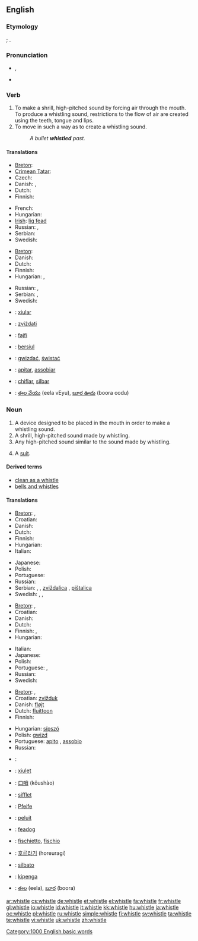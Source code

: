 ==English==

===Etymology===
{{etyl|enm}} {{term|whistlen|lang=enm}}; {{etyl|ang}} {{term|hwistlan|lang=ang}}.

===Pronunciation===
* {{a|UK}} {{IPA|/wɪsl̩/}}, {{SAMPA|1=/wIsl=/}}
*: {{rhymes|ɪsəl}}
* {{audio|en-us-whistle.ogg|Audio (US)}}

===Verb===
{{en-verb|whistl|ing}}

# To make a shrill, high-pitched sound by forcing air through the mouth. To produce a whistling sound, restrictions to the flow of air are created using the teeth, tongue and lips.
# To move in such a way as to create a whistling sound.
#: ''A bullet '''whistled''' past.''

====Translations====
{{trans-top|to produce a whistling sound}}
* [[Breton]]: {{t|br|c'hwitellat|xs=Breton}}
* [[Crimean Tatar]]: {{tø|crh|sızğırmaq|xs=Crimean Tatar}}
* Czech: {{t-|cs|pískat}}
* Danish: {{t-|da|fløjte}}, {{t|da|hvisle}}
* Dutch: {{t+|nl|fluiten}}
* Finnish: {{t-|fi|viheltää}}
{{trans-mid}}
* French: {{t+|fr|siffler}}
* Hungarian: {{t+|hu|fütyül}}
*[[Irish]]: [[lig fead]]
* Russian: {{t|ru|свистеть|tr=svist'ét’|sc=Cyrl}} {{impf}}, {{t|ru|свистнуть|tr=svístnut’|sc=Cyrl}} {{pf}}
* Serbian: {{t|sr|zvižduk|m}}
* Swedish: {{t+|sv|vissla}}
{{trans-bottom}}

{{trans-top|to move is such a way as to make a whistling sound}}
* [[Breton]]: {{t|br|c'hwitellat|xs=Breton}}
* Danish: {{t|da|hvisle}}
* Dutch: {{t+|nl|fluiten}}
* Finnish: {{t-|fi|viheltää}}
* Hungarian: {{t+|hu|fütyül}}, {{t|hu|sivít}}
{{trans-mid}}
* Russian: {{t|ru|свистеть|tr=svist'ét’|sc=Cyrl}} {{impf}}, {{t|ru|просвистеть|tr=prosvist'ét’|sc=Cyrl}} {{pf}}
* Serbian: {{t|sr|zviždanje}}, {{t-|sr|zviždati}}
* Swedish: {{t+|sv|vissla}}
{{trans-bottom}}

{{checktrans-top}}
* {{ttbc|Catalan}}: [[xiular]]
* {{ttbc|Croatian}}: [[zviždati]]
* {{ttbc|Esperanto}}: [[fajfi]]
* {{ttbc|Indonesian}}: [[siul|bersiul]]
{{checktrans-mid}}
* {{ttbc|Polish}}: [[gwizdać]], [[świstać]]
* {{ttbc|Portuguese}}: [[apitar]], [[assobiar]]
* {{ttbc|Spanish}}: [[chiflar]], [[silbar]]
* {{ttbc|Telugu}}: [[ఈల వేయు]] (eela vEyu), [[బూర ఊదు]] (boora oodu)
{{checktrans-bottom}}

===Noun===
{{en-noun}}

# A device designed to be placed in the mouth in order to make a whistling sound.
# A shrill, high-pitched sound made by whistling.
# Any high-pitched sound similar to the sound made by whistling.
# {{CockneyRS}} A [[suit]].

====Derived terms====
* [[clean as a whistle‎]]
* [[bells and whistles]]

====Translations====
{{trans-top|device used to make a whistling sound}}
* [[Breton]]: {{t|br|c'hwitell|f|xs=Breton}}, {{t|br|c'hwitelloù|p|xs=Breton}}
* Croatian: {{t-|hr|zviždaljka|f}}
* Danish: {{t-|da|fløjte|c}}
* Dutch: {{t|nl|fluitje|n}}
* Finnish: {{t+|fi|pilli}}
* Hungarian: {{t+|hu|síp}}
* Italian: {{t-|it|fischietto|m}}
{{trans-mid}}
* Japanese: {{t+|ja|笛|tr=[[ふえ]], fue|sc=Jpan}}
* Polish: {{t|pl|gwizdek|m}}
* Portuguese: {{t|pt|apito|m}}
* Russian: {{t|ru|свисток|m|tr=svistók|sc=Cyrl}}
* Serbian: {{t|sr|pištaljka|f}}, {{t-|sr|zviždaljka|f}}, [[zviždalica]] {{f}}, [[pištalica]] {{f}}
* Swedish: {{t+|sv|vissla|c}}, {{t-|sv|pipa|c}}, {{t-|sv|visselpipa|c}}
{{trans-bottom}}

{{trans-top|sound made by whistling}}
* [[Breton]]: {{t|br|c'hwitelladenn|f|xs=Breton}}, {{t|br|c'hwitelladennoù|p|xs=Breton}}
* Croatian: {{t|hr|zvižduk|m}}
* Danish: {{t|da|fløjt|n}}
* Dutch: {{t|nl|fluittoon|m}}
* Finnish: {{t-|fi|vihellys}}, {{t|fi|vislaus}}
* Hungarian: {{t|hu|füttyszó}}
{{trans-mid}}
* Italian: {{t+|it|fischio|m}}
* Japanese: {{t-|ja|口笛|tr=[[くちぶえ]], kuchibue|sc=Jpan}}
* Polish: {{t|pl|gwizd|m}}
* Portuguese: {{t|pt|apito|m}}, {{t|pt|assobio|m}}
* Russian: {{t|ru|свист|m|tr=svist|sc=Cyrl}}
* Swedish: {{t|sv|vissling|c}}
{{trans-bottom}}

{{trans-top|sound similar to the sound made by whistling}}
* [[Breton]]: {{t|br|c'hwitelladenn|f|xs=Breton}}, {{t|br|c'hwitelladennoù|p|xs=Breton}}
* Croatian: [[zvižduk]] {{m}}
* Danish: [[fløjt]] {{n}}
* Dutch: [[fluittoon]] {{m}}
* Finnish: {{t-|fi|vihellys}}
{{trans-mid}}
* Hungarian: [[sípszó]]
* Polish: [[gwizd]] {{m}}
* Portuguese: [[apito]] {{m}}, [[assobio]] {{m}}
* Russian: {{t|ru|свист|m|tr=svist|sc=Cyrl}}
{{trans-bottom}}

{{trans-see|slang: a suit|suit}}

{{checktrans-top}}
* {{ttbc|Arabic}}: {{Arab|[[صفارة]]}} {{unicode|(ʂufára)}} {{f}}
* {{ttbc|Catalan}}: [[xiulet]] {{m}}
* {{ttbc|Chinese}}: [[口哨]] (kǒushào)
* {{ttbc|French}}: [[sifflet]] {{m}}
* {{ttbc|German}}: [[Pfeife]] {{f}}
* {{ttbc|Indonesian}}: [[peluit]]
* {{ttbc|Irish}}: [[feadog]]
{{checktrans-mid}}
* {{ttbc|Italian}}: [[fischietto]], [[fischio]]
* {{ttbc|Korean}}: [[호르라기]] (horeuragi)
* {{ttbc|Spanish}}: [[silbato]] {{m}}
* {{ttbc|Swahili}}: [[kipenga]]
* {{ttbc|Telugu}}: [[ఈల]] (eela), [[బూర]] (boora)
{{checktrans-bottom}}

[[Category:1000 English basic words]]

[[ar:whistle]]
[[cs:whistle]]
[[de:whistle]]
[[et:whistle]]
[[el:whistle]]
[[fa:whistle]]
[[fr:whistle]]
[[gl:whistle]]
[[io:whistle]]
[[id:whistle]]
[[it:whistle]]
[[kk:whistle]]
[[hu:whistle]]
[[ja:whistle]]
[[oc:whistle]]
[[pl:whistle]]
[[ru:whistle]]
[[simple:whistle]]
[[fi:whistle]]
[[sv:whistle]]
[[ta:whistle]]
[[te:whistle]]
[[vi:whistle]]
[[uk:whistle]]
[[zh:whistle]]